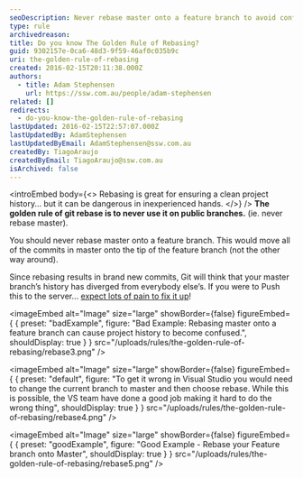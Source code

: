 ```yaml
---
seoDescription: Never rebase master onto a feature branch to avoid confusing project history and ensuring clean collaboration.
type: rule
archivedreason:
title: Do you know The Golden Rule of Rebasing?
guid: 9302157e-0ca6-48d3-9f59-46af0c035b9c
uri: the-golden-rule-of-rebasing
created: 2016-02-15T20:11:38.000Z
authors:
  - title: Adam Stephensen
    url: https://ssw.com.au/people/adam-stephensen
related: []
redirects:
  - do-you-know-the-golden-rule-of-rebasing
lastUpdated: 2016-02-15T22:57:07.000Z
lastUpdatedBy: AdamStephensen
lastUpdatedByEmail: AdamStephensen@ssw.com.au
createdBy: TiagoAraujo
createdByEmail: TiagoAraujo@ssw.com.au
isArchived: false
---
```


<introEmbed
  body={<>
Rebasing is great for ensuring a clean project history... but it can be dangerous in inexperienced hands.
  </>}
/>
**The golden rule of git rebase is to never use it on public branches.** (ie. never rebase master).

You should never rebase master onto a feature branch. This would move all of the commits in master onto the tip of the feature branch (not the other way around).

Since rebasing results in brand new commits, Git will think that your master branch’s history has diverged from everybody else’s. If you were to Push this to the server... [expect lots of pain to fix it up](https://www.atlassian.com/git/tutorials/merging-vs-rebasing/the-golden-rule-of-rebasing)!

<imageEmbed
  alt="Image"
  size="large"
  showBorder={false}
  figureEmbed={ {
    preset: "badExample",
    figure: "Bad Example: Rebasing master onto a feature branch can cause project history to become confused.",
    shouldDisplay: true
  } }
  src="/uploads/rules/the-golden-rule-of-rebasing/rebase3.png"
/>



<imageEmbed
  alt="Image"
  size="large"
  showBorder={false}
  figureEmbed={ {
    preset: "default",
    figure: "To get it wrong in Visual Studio you would need to change the current branch to master and then choose rebase. While this is possible, the VS team have done a good job making it hard to do the wrong thing",
    shouldDisplay: true
  } }
  src="/uploads/rules/the-golden-rule-of-rebasing/rebase4.png"
/>


<imageEmbed
  alt="Image"
  size="large"
  showBorder={false}
  figureEmbed={ {
    preset: "goodExample",
    figure: "Good Example - Rebase your Feature branch onto Master",
    shouldDisplay: true
  } }
  src="/uploads/rules/the-golden-rule-of-rebasing/rebase5.png"
/>
